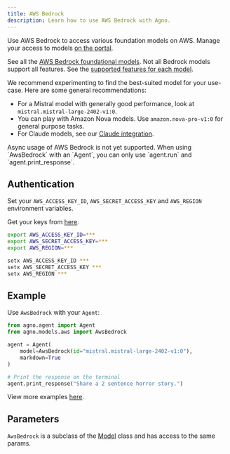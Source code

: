 ```yaml
---
title: AWS Bedrock
description: Learn how to use AWS Bedrock with Agno.
---
```


Use AWS Bedrock to access various foundation models on AWS. Manage your access to models [on the portal](https://us-east-1.console.aws.amazon.com/bedrock/home?region=us-east-1#/model-catalog).

See all the [AWS Bedrock foundational models](https://docs.aws.amazon.com/bedrock/latest/userguide/models-supported.html). Not all Bedrock models support all features. See the [supported features for each model](https://docs.aws.amazon.com/bedrock/latest/userguide/conversation-inference-supported-models-features.html).

We recommend experimenting to find the best-suited model for your use-case. Here are some general recommendations:

- For a Mistral model with generally good performance, look at `mistral.mistral-large-2402-v1:0`.
- You can play with Amazon Nova models. Use `amazon.nova-pro-v1:0` for general purpose tasks.
- For Claude models, see our [Claude integration](/models/aws-claude).

<Warning>
  Async usage of AWS Bedrock is not yet supported. When using `AwsBedrock` with
  an `Agent`, you can only use `agent.run` and `agent.print_response`.
</Warning>

## Authentication

Set your `AWS_ACCESS_KEY_ID`, `AWS_SECRET_ACCESS_KEY` and `AWS_REGION` environment variables.

Get your keys from [here](https://us-east-1.console.aws.amazon.com/iam/home?region=us-east-1#/home).

<CodeGroup>

```bash Mac
export AWS_ACCESS_KEY_ID=***
export AWS_SECRET_ACCESS_KEY=***
export AWS_REGION=***
```

```bash Windows
setx AWS_ACCESS_KEY_ID ***
setx AWS_SECRET_ACCESS_KEY ***
setx AWS_REGION ***
```

</CodeGroup>

## Example

Use `AwsBedrock` with your `Agent`:

<CodeGroup>

```python agent.py
from agno.agent import Agent
from agno.models.aws import AwsBedrock

agent = Agent(
    model=AwsBedrock(id="mistral.mistral-large-2402-v1:0"),
    markdown=True
)

# Print the response on the terminal
agent.print_response("Share a 2 sentence horror story.")
```

</CodeGroup>

<Note> View more examples [here](/examples/models/aws/bedrock). </Note>

## Parameters

<Snippet file="model-aws-params.mdx" />

`AwsBedrock` is a subclass of the [Model](/reference/models/model) class and has access to the same params.
